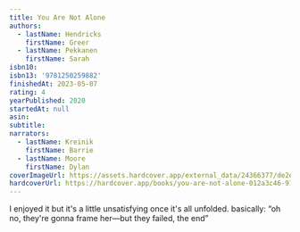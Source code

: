 ```yaml
---
title: You Are Not Alone
authors:
  - lastName: Hendricks
    firstName: Greer
  - lastName: Pekkanen
    firstName: Sarah
isbn10:
isbn13: '9781250259882'
finishedAt: 2023-05-07
rating: 4
yearPublished: 2020
startedAt: null
asin:
subtitle:
narrators:
  - lastName: Kreinik
    firstName: Barrie
  - lastName: Moore
    firstName: Dylan
coverImageUrl: https://assets.hardcover.app/external_data/24366377/de2e01a077bc269822e55e1a3cb95c7d9401fe4d.jpeg
hardcoverUrl: https://hardcover.app/books/you-are-not-alone-012a3c46-914b-4726-87ac-221908b340bc/editions/31224901
---
```



I enjoyed it but it's a little unsatisfying once it's all unfolded. <Spoiler>basically: “oh no, they're gonna frame her—but they failed, the end”</Spoiler>
